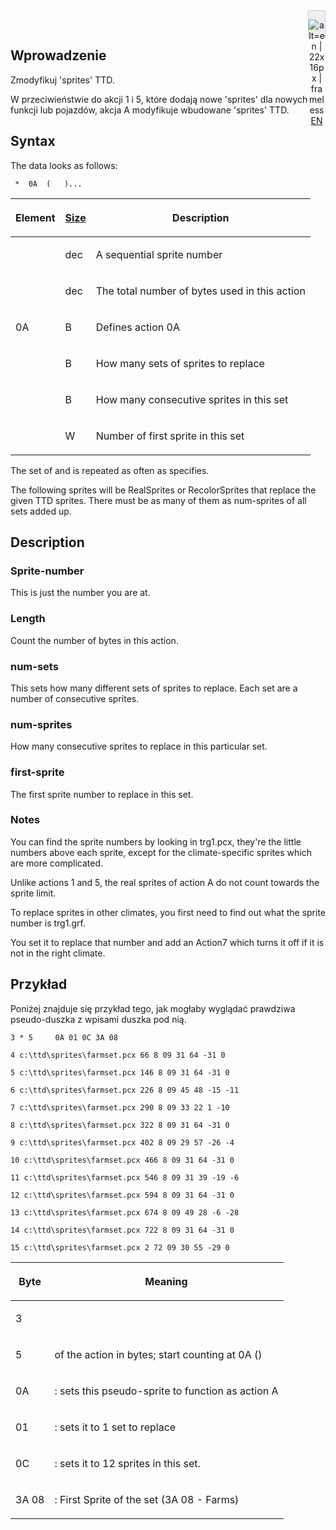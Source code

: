 <div style="float: right; border: 1px solid #c7c8fe; background-color: #EEE; padding:0px;"><!--
--><div style="display:inline-block; height: 3em; width: 26px; text-align:center;"><!--
--><!-- === Link do strony oryginalnej =========== --><!--
-->
[[File:en/Flag.png|link=http://newgrf-specs.tt-wiki.net/wiki/ActionA | alt=en | 22x16px | frameless]]<br/><!--
-->[http://newgrf-specs.tt-wiki.net/wiki/ActionA EN] 
</div><!--
--><!-- === szablon =========== --><!--
--> </div>
<br>{{en/Ambox| text = w trakcie edycji.}}

== Wprowadzenie ==


Zmodyfikuj 'sprites' TTD.


W przeciwieństwie do akcji 1 i 5, które dodają nowe 'sprites' dla nowych funkcji lub pojazdów, akcja A modyfikuje wbudowane 'sprites' TTD.

== Syntax ==

The data looks as follows:

 <Sprite-number> * <Length> 0A <num-sets> ( <num-sprites> <first-sprite> )...

{|
!Element!![[en/GRFActionsDetailed|Size]]!!Description

|-
|<Sprite-number>||dec||A sequential sprite number

|-
|<length>||dec||The total number of bytes used in this action

|-
|0A||B||Defines action 0A

|-
|<num-sets>||B||How many sets of sprites to replace

|-
|<num-sprites>||B||How many consecutive sprites in this set

|-
|<first-sprite>||W||Number of first sprite in this set
|}

The set of <num-sprites> and <first-sprite> is repeated as often as <num-sets> specifies.

The following sprites will be RealSprites or RecolorSprites that replace the given TTD sprites. There must be as many of them as num-sprites of all sets added up.

== Description ==

=== Sprite-number ===

This is just the number you are at.

=== Length ===

Count the number of bytes in this action.

=== num-sets ===

This sets how many different sets of sprites to replace. Each set are a number of consecutive sprites.

=== num-sprites ===

How many consecutive sprites to replace in this particular set.

=== first-sprite ===

The first sprite number to replace in this set.

=== Notes ===

You can find the sprite numbers by looking in trg1.pcx, they're the little numbers above each sprite, except for the climate-specific sprites which are more complicated.

Unlike actions 1 and 5, the real sprites of action A do not count towards the sprite limit.

To replace sprites in other climates, you first need to find out what the sprite number is trg1.grf.

You set it to replace that number and add an Action7 which turns it off if it is not in the right climate.

== Przykład ==

Poniżej znajduje się przykład tego, jak mogłaby wyglądać prawdziwa pseudo-duszka z wpisami duszka pod nią.

<pre>3 * 5     0A 01 0C 3A 08

4 c:\ttd\sprites\farmset.pcx 66 8 09 31 64 -31 0

5 c:\ttd\sprites\farmset.pcx 146 8 09 31 64 -31 0

6 c:\ttd\sprites\farmset.pcx 226 8 09 45 48 -15 -11

7 c:\ttd\sprites\farmset.pcx 290 8 09 33 22 1 -10

8 c:\ttd\sprites\farmset.pcx 322 8 09 31 64 -31 0

9 c:\ttd\sprites\farmset.pcx 402 8 09 29 57 -26 -4

10 c:\ttd\sprites\farmset.pcx 466 8 09 31 64 -31 0

11 c:\ttd\sprites\farmset.pcx 546 8 09 31 39 -19 -6

12 c:\ttd\sprites\farmset.pcx 594 8 09 31 64 -31 0

13 c:\ttd\sprites\farmset.pcx 674 8 09 49 28 -6 -28

14 c:\ttd\sprites\farmset.pcx 722 8 09 31 64 -31 0

15 c:\ttd\sprites\farmset.pcx 2 72 09 30 55 -29 0</pre>

{|
!Byte!!Meaning

|-
|3||<sprite-number>

|-
|5||<length> of the action in bytes; start counting at 0A (<action>)

|-
|0A||<action>: sets this pseudo-sprite to function as action A

|-
|01||<num-sets>: sets it to 1 set to replace

|-
|0C||<num-sprites>: sets it to 12 sprites in this set.

|-
|3A 08||<first-sprite>: First Sprite of the set (3A 08 - Farms)
|}